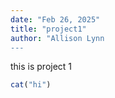 ```yaml
---
date: "Feb 26, 2025"
title: "project1"
author: "Allison Lynn
---
```



this is project 1
```r
cat("hi")
```

